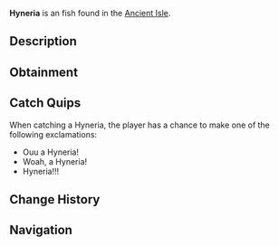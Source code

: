 {{FishInfobox
|image          = Hyneria.png
|rarity         = Unusual
|sea            = First Sea
|location       = [[Ancient Isle]]
|sublocation    = 
|sources        = Fishing Rod
|radar_location = 
|xp             = 120
|weather        = Foggy
|time           = 
|season         = Spring
|bait           = 
|base_weight    = 1800
|base_value     = 145
|weight_range   = 800
|base_chance    = 30
|base_resil     = 75
}}
'''Hyneria''' is an {{Rarity|Unusual}} fish found in the [[Ancient Isle]].

== Description ==
{{Description|Hyneria is a giant, predatory lobe-finned fish from the Devonian, ambushing prey with powerful jaws, sharp teeth, and remarkable swimming agility.|Bestiary Entry}}

== Obtainment ==
{{Description|Can be found in the waters of the Ancient Isle.|Bestiary Hint}}
{{Fish Availability|
Ancient Isle/Freshwater Pond
Ancient Isle/Surrounding Ocean
Ancient Isle/Waterfall
|top_rods      = 
Krampus's Rod\416606.8\663017.37;
Magma Rod\403098.02\641518.54;
Great Rod of Oscar\238344.72\299911.7;
Astralhook Rod\223891.57\304168.4;
Ethereal Prism Rod\223007.51\304089.93;
Magnet Rod\144814.79\483980.62;
Heaven's Rod\169047.48\419080.26;
Leviathan's Fang Rod\222737.55\367488.01;
Seraphic Rod\215221.62\305426.11;
No-Life Rod\209635.5\320941.12;
Rod Of The Forgotten Fang\201774.7\302140.17;
Free Spirit Rod\198212.17\306015.61;
Challenger's Rod\193072.59\304027.72;
Blazebringer Rod\185432.59\285976.33;
Rod Of The Depths\181913.92\277512.23;
Rod Of The Exalted One\178745.01\262530.25;
Trident Rod\175255.56\254861.31;
Zeus Rod\174891.52\269750.77;
Verdant Shear Rod\170921.96\270659.86;
Depthseeker Rod\156008.12\249287.81;
Avalanche Rod\140819.69\225841.26;
Volcanic Rod\136259.52\211819.27;
Steady Rod\57918.64\75249.51
|recommended   = Ethereal Prism Rod
}}

== Catch Quips ==
When catching a Hyneria, the player has a chance to make one of the following exclamations:
* Ouu a Hyneria!
* Woah, a Hyneria!
* Hyneria!!!

== Change History ==
{{Change History|{{subst:Current Version}}}}

== Navigation ==
{{Fish Navbox|Ancient Isle}}